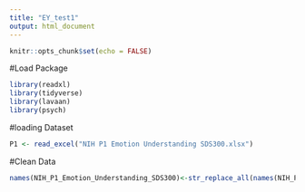 ```yaml
---
title: "EY_test1"
output: html_document
---
```


```r
knitr::opts_chunk$set(echo = FALSE)
```

#Load Package
```r
library(readxl)
library(tidyverse)
library(lavaan)
library(psych)
```

#loading Dataset
```r
P1 <- read_excel("NIH P1 Emotion Understanding SDS300.xlsx")
```

#Clean Data
```r
names(NIH_P1_Emotion_Understanding_SDS300)<-str_replace_all(names(NIH_P1_Emotion_Understanding_SDS300), c(" " = "" )) 
```

```r

```

